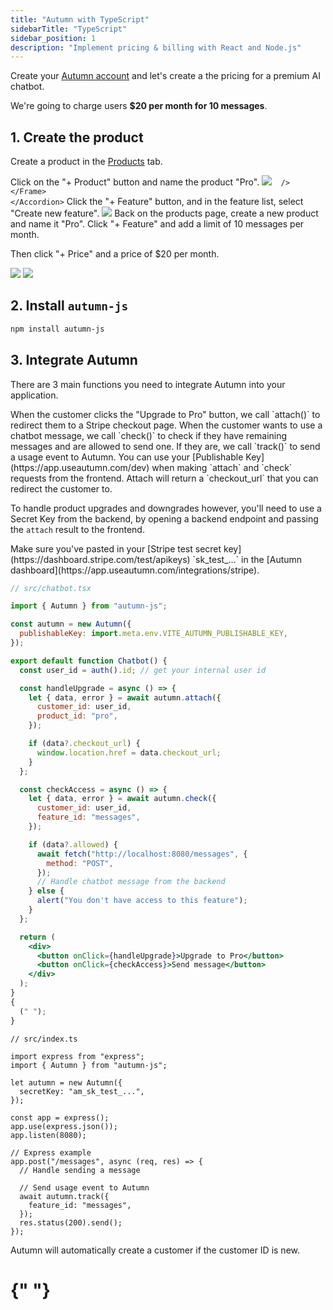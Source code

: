 ```yaml
---
title: "Autumn with TypeScript"
sidebarTitle: "TypeScript"
sidebar_position: 1
description: "Implement pricing & billing with React and Node.js"
---
```


Create your [Autumn account](https://app.useautumn.com/) and let's create a the pricing for a premium AI chatbot.

We're going to charge users **$20 per month for 10 messages**.

## 1. Create the product

Create a product in the [Products](https://app.useautumn.com/products) tab.

<Steps>
  <Step>
  <Accordion title="Create the Product">
    Click on the "+ Product" button and name the product "Pro".
    <Frame className="bg-transparent items-center gap-4 bg-gray-50 dark:bg-gray-800">
      <img
        src="/assets/quickstart/create-pro.png"

      />
    </Frame>
    </Accordion>

  </Step>
  <Step>
  <Accordion title="Create the Messages Feature">
  Click the "+ Feature" button, and in the feature list, select "Create new feature".

  <Frame className="bg-transparent items-center gap-4 bg-gray-50 dark:bg-gray-800">
  <img src="/assets/quickstart/messages.png" />
  </Frame>
  </Accordion>
  </Step>
  <Step>
  <Accordion title="Add the Product Items">
  Back on the products page, create a new product and name it "Pro". Click "+ Feature" and add a limit of 10 messages per month.
  
  Then click "+ Price" and a price of $20 per month.
  <Frame className="bg-transparent items-center gap-4 bg-gray-50 dark:bg-gray-800">
  <img src="/assets/quickstart/messages-item.png" className="" />
  <img src="/assets/quickstart/price.png" className="" />
  </Frame>
  </Accordion>
  </Step>
</Steps>

## 2. Install `autumn-js`

```bash npm
npm install autumn-js
```

## 3. Integrate Autumn

There are 3 main functions you need to integrate Autumn into your application.

<Steps>
  <Step>
    When the customer clicks the "Upgrade to Pro" button, we call `attach()` to
    redirect them to a Stripe checkout page.
  </Step>
  <Step>
    When the customer wants to use a chatbot message, we call `check()` to check
    if they have remaining messages and are allowed to send one.
  </Step>
  <Step>If they are, we call `track()` to send a usage event to Autumn.</Step>
</Steps>

<Note>
You can use your [Publishable Key](https://app.useautumn.com/dev) when making `attach` and `check` requests from the frontend. Attach will return a `checkout_url` that you can redirect the customer to.

To handle product upgrades and downgrades however, you'll need to use a Secret Key from the backend, by opening a backend endpoint and passing the `attach` result to the frontend.

</Note>
<Warning>
  Make sure you've pasted in your [Stripe test secret
  key](https://dashboard.stripe.com/test/apikeys) `sk_test_...` in the [Autumn
  dashboard](https://app.useautumn.com/integrations/stripe).
</Warning>
<CodeGroup>

```jsx Client {5-7, 13, 24}
// src/chatbot.tsx

import { Autumn } from "autumn-js";

const autumn = new Autumn({
  publishableKey: import.meta.env.VITE_AUTUMN_PUBLISHABLE_KEY,
});

export default function Chatbot() {
  const user_id = auth().id; // get your internal user id

  const handleUpgrade = async () => {
    let { data, error } = await autumn.attach({
      customer_id: user_id,
      product_id: "pro",
    });

    if (data?.checkout_url) {
      window.location.href = data.checkout_url;
    }
  };

  const checkAccess = async () => {
    let { data, error } = await autumn.check({
      customer_id: user_id,
      feature_id: "messages",
    });

    if (data?.allowed) {
      await fetch("http://localhost:8080/messages", {
        method: "POST",
      });
      // Handle chatbot message from the backend
    } else {
      alert("You don't have access to this feature");
    }
  };

  return (
    <div>
      <button onClick={handleUpgrade}>Upgrade to Pro</button>
      <button onClick={checkAccess}>Send message</button>
    </div>
  );
}
{
  (" ");
}
```

```tsx Server {6-8, 19-21}
// src/index.ts

import express from "express";
import { Autumn } from "autumn-js";

let autumn = new Autumn({
  secretKey: "am_sk_test_...",
});

const app = express();
app.use(express.json());
app.listen(8080);

// Express example
app.post("/messages", async (req, res) => {
  // Handle sending a message

  // Send usage event to Autumn
  await autumn.track({
    feature_id: "messages",
  });
  res.status(200).send();
});
```

</CodeGroup>

<Check>
  Autumn will automatically create a customer if the customer ID is new.
</Check>

# {" "}
